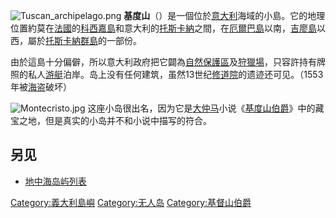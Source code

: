 {{NoteTA
|G1=意大利地名
|1=zh-cn:基督山伯爵; zh-hant:基度山恩仇記;
}}
[[File:Tuscan_archipelago.png|thumb]]
'''基度山'''（{{lang|it|'''Monte Cristo'''}}）是一個位於[[意大利|意大利]]海域的小島。它的地理位置約莫在[[法國|法國]]的[[科西嘉島|科西嘉島]]和意大利的[[托斯卡納|托斯卡納]]之間，在[[厄爾巴島|厄爾巴島]]以南，[[吉廖島|吉廖島]]以西，屬於[[托斯卡納群島|托斯卡納群島]]的一部份。

由於這島十分偏僻，所以意大利政府把它闢為[[自然保護區|自然保護區]]及[[狩獵場|狩獵場]]，只容許持有牌照的私人[[游艇|游艇]]泊岸。岛上没有任何建筑，虽然13世纪[[修道院|修道院]]的遗迹还可见。（1553年被[[海盗|海盗]]破坏）

[[File:Montecristo.jpg|thumb]]
这座小岛很出名，因为它是[[大仲马|大仲马]]小说《[[基度山伯爵|基度山伯爵]]》中的藏宝之地，但是真实的小岛并不和小说中描写的符合。

==另见==
*[[地中海岛屿列表|地中海岛屿列表]]

{{italy-geo-stub}}
{{DEFAULTSORT:Montecristo}}
[[Category:義大利島嶼|Category:義大利島嶼]]
[[Category:无人岛|Category:无人岛]]
[[Category:基督山伯爵|Category:基督山伯爵]]